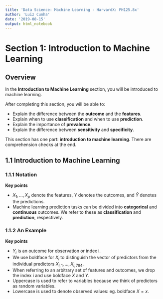 ```yaml
---
title: 'Data Science: Machine Learning - HarvardX: PH125.8x'
author: 'Luiz Cunha'
date: '2019-08-15'
output: html_notebook
---
```


# Section 1: Introduction to Machine Learning

## Overview

In the **Introduction to Machine Learning** section, you will be introduced to machine learning.

After completing this section, you will be able to:

* Explain the difference between the **outcome** and the **features**.
* Explain when to use **classification** and when to use **prediction**.
* Explain the importance of **prevalence**.
* Explain the difference between **sensitivity** and **specificity**.

This section has one part: **introduction to machine learning**. There are comprehension checks at the end.


## 1.1 Introduction to Machine Learning

### 1.1.1 Notation

**Key points**

* $X_1,...,X_p$ denote the features, $Y$ denotes the outcomes, and $\hat{Y}$ denotes the predictions.
* Machine learning prediction tasks can be divided into **categorical** and **continuous** outcomes. We refer to these as **classification** and **prediction**, respectively.


### 1.1.2 An Example

**Key points**

* $Y_i$ is an outcome for observation or index i.
* We use boldface for $X_i$ to distinguish the vector of predictors from the individual predictors $X_{i,1},..., X_{i,784}$.
* When referring to an arbitrary set of features and outcomes, we drop the index i and use boldface $X$ and $Y$.
* Uppercase is used to refer to variables because we think of predictors as random variables.
* Lowercase is used to denote observed values: eg. boldface $X = x$.
